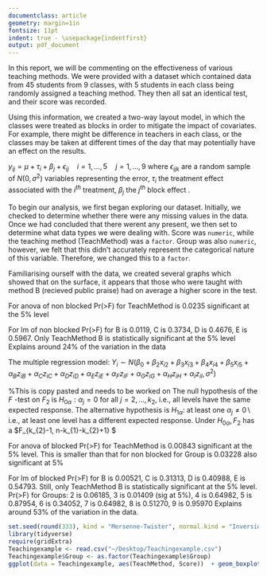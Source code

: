 ```yaml
---
documentclass: article
geometry: margin=1in
fontsize: 11pt
indent: true - \usepackage{indentfirst}
output: pdf_document
---
```

\begin{titlepage}
	\begin{center}
    	\vspace*{1cm}
    	
    	\text{\huge MTH2006 Summative Assessment: Coursework 1}
    	
    	\vspace{1cm}
    	
	\text{\huge Group 2D}
          \vspace{1cm}
	
        \text{\large JS, CB (002628), TC,}
        \text{\large IS and LS}
        
    	\vspace{0.7cm}
    	
    	\date{}
    	\vfill
          	
	\end{center}
\end{titlepage}



\section{Part 1: Analysing an Experiment}\label{partone}
\subsection{Introduction} 

In this report, we will be commenting on the effectiveness of various teaching methods. We were provided with a dataset which contained data from 45 students from 9 classes, with 5 students in each class being randomly assigned a teaching method. They then all sat an identical test, and their score was recorded. 


Using this information, we created a two-way layout model, in which the classes were treated as blocks in order to mitigate the impact of covariates. For example, there might be difference in teachers in each class, or the classes may be taken at different times of the day that may potentially have an effect on the results. 

$y_{i j}=\mu+\tau_{i}+\beta_{j}+\epsilon_{i j} \quad i=1, \ldots, 5 \quad j=1, \ldots, 9$
where $\epsilon_{i j k}$ are a random sample of $N\left(0, \sigma^{2}\right)$ variables representing the error, $\tau_{i}$ the treatment effect associated with the $i^{t h}$ treatment, $\beta_{j}$ the $j^{t h}$ block effect . 



To begin our analysis, we first began exploring our dataset. Initially, we checked to determine whether there were any missing values in the data. Once we had concluded that there werent any present, we then set to determine what data types we were dealing with. Score was `numeric`, while the teaching method (TeachMethod) was a `factor`. Group was also `numeric`, however, we felt that this didn't accurately represent the categorical nature of this variable. Therefore, we changed this to a `factor`. 

Familiarising ourself with the data, we created several graphs which showed that on the surface, it appears that those who were taught with method B (recieved public praise) had on average a higher score in the test. 

For anova of non blocked
Pr(>F) for TeachMethod is 0.0235 significant at the 5% level

For lm of non blocked
Pr(>F) for B is 0.0119, C is 0.3734, D is 0.4676, E is 0.5967.
Only TeachMethod B is statistically significant at the 5% level
Explains around 24% of the variation in the data

The multiple regression model: $Y_{i} \sim N\left(\beta_{0}+\beta_{2} x_{i 2}+\beta_{3} x_{i 3}+\beta_{4} x_{i 4}+\beta_{5} x_{i 5}+\alpha_{B} z_{i B}+\alpha_{C} z_{i C}+\alpha_{D} z_{i D}+ \alpha_{E} z_{i E} + \alpha_{F} z_{i F} + \alpha_{G} z_{i G}+ \alpha_{H} z_{i H}+ \alpha_{I} z_{i I}, \sigma^{2}\right)$

%This is copy pasted and needs to be worked on 
The null hypothesis of the $F$ -test on $F_{2}$ is $H_{0 \alpha} : \alpha_{j}=0$ for all $j=2, \ldots, k_{2},$ i.e., all levels
have the same expected response. The alternative hypothesis is $H_{1 \alpha} :$ at least one $\alpha_{j} \neq 0 \backslash$
i.e., at least one level has a different expected response. Under $H_{0 \alpha}, F_{2}$ has a $F_{k_{2}-1, n-k_{1}-k_{2}+1} $


For anova of blocked
Pr(>F) for TeachMethod is 0.00843 significant at the 5% level. This is smaller than that for non blocked
for Group is 0.03228 also significant at 5%

For lm of blocked
Pr(>F) for B is 0.00521, C is 0.31313, D is 0.40988, E is 0.54793.
Still, only TeachMethod B is statistically significant at the 5% level.
Pr(>F) for Groups: 2 is 0.06185, 3 is 0.01409 (sig at 5%), 4 is 0.64982,
5 is 0.87954, 6 is 0.34052, 7 is 0.64982, 8 is 0.51270, 9 is 0.95970
Explains around 53% of the variation in the data.


\newpage
\section{Part 2: Simulation to Estimate the Increase in Power Due to Blocking}\label{parttwo}
\subsection{Introduction}

\newpage
\section{Part 3: Estimating Sample Size}\label{partthree}
\subsection{Introduction}

\newpage

\section{Figure for Part 1}
```r
set.seed(round(333), kind = "Mersenne-Twister", normal.kind = "Inversion")
library(tidyverse)
require(gridExtra)
Teachingexample <- read.csv("~/Desktop/Teachingexample.csv")
Teachingexample$Group <- as.factor(Teachingexample$Group)
ggplot(data = Teachingexample, aes(TeachMethod, Score))  + geom_boxplot () + geom_jitter(aes( col = Group)) +ggtitle("Graph Depicing Test Score and Teaching Method") + labs(x = "Teaching Method", y = "Test Score")
```

\section{Figure for Part 2}

\section{Figure for Part 3}
\newpage
\section{Appendix for Part 1: Analysing an Experiment}
```r

```

\section{Appendix for Part 2: Simulation to Estimate the Increase in Power Due to Blocking}
```r

```


\section{Appendix for Part 3:  Estimating Sample Size}
```r

```

